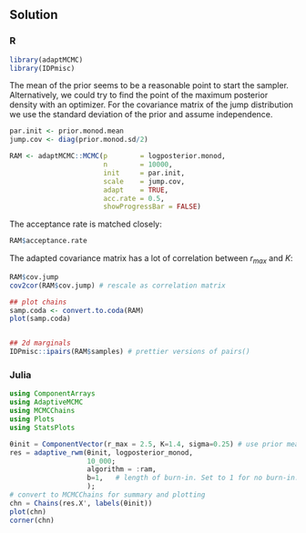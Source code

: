 ## Solution {.tabset}

### R

```r
library(adaptMCMC)
library(IDPmisc)
```
The mean of the prior seems to be a reasonable point to start the
sampler. Alternatively, we could try to find the point of the maximum
posterior density with an optimizer. For the covariance matrix of
the jump distribution we use the standard deviation of the prior and assume independence.

```r
par.init <- prior.monod.mean
jump.cov <- diag(prior.monod.sd/2)

RAM <- adaptMCMC::MCMC(p        = logposterior.monod,
                       n        = 10000,
                       init     = par.init,
                       scale    = jump.cov,
                       adapt    = TRUE,
                       acc.rate = 0.5,
                       showProgressBar = FALSE)
```
The acceptance rate is matched closely:
```r
RAM$acceptance.rate
```

The adapted covariance matrix has a lot of correlation between
$r_{max}$ and $K$:
```r
RAM$cov.jump
cov2cor(RAM$cov.jump) # rescale as correlation matrix
```

```r

## plot chains
samp.coda <- convert.to.coda(RAM)
plot(samp.coda)


## 2d marginals
IDPmisc::ipairs(RAM$samples) # prettier versions of pairs()
```

### Julia

```julia
using ComponentArrays
using AdaptiveMCMC
using MCMCChains
using Plots
using StatsPlots

θinit = ComponentVector(r_max = 2.5, K=1.4, sigma=0.25) # use prior mean
res = adaptive_rwm(θinit, logposterior_monod,
                   10_000;
                   algorithm = :ram,
                   b=1,   # length of burn-in. Set to 1 for no burn-in.
                   );
# convert to MCMCChains for summary and plotting
chn = Chains(res.X', labels(θinit))
plot(chn)
corner(chn)
```
